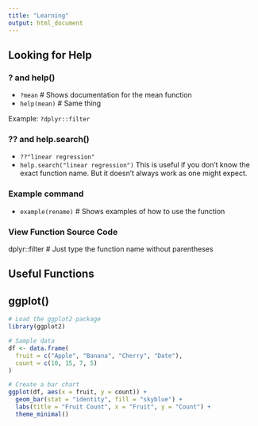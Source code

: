 ```yaml
---
title: "Learning"
output: html_document
---
```


## Looking for Help
### ? and help()
- `?mean`          # Shows documentation for the mean function
- `help(mean)`     # Same thing

Example:
`?dplyr::filter`

### ?? and help.search()
- `??"linear regression"`
- `help.search("linear regression")`
This is useful if you don’t know the exact function name. But it doesn't always
work as one might expect.

### Example command
- `example(rename)` # Shows examples of how to use the function

### View Function Source Code
dplyr::filter  # Just type the function name without parentheses


## Useful Functions

## ggplot()

```r
# Load the ggplot2 package
library(ggplot2)

# Sample data
df <- data.frame(
  fruit = c("Apple", "Banana", "Cherry", "Date"),
  count = c(10, 15, 7, 5)
)

# Create a bar chart
ggplot(df, aes(x = fruit, y = count)) +
  geom_bar(stat = "identity", fill = "skyblue") +
  labs(title = "Fruit Count", x = "Fruit", y = "Count") +
  theme_minimal()
```